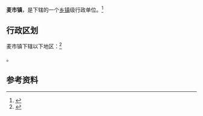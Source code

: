 {{中国乡级行政区|42/12/22/101/000}}

'''麦市镇'''，是{{PRC admin/fullname|42/12/22/101/000|3}}下辖的一个[[乡镇|乡镇]]级行政单位。<ref>{{PRC admin/ref sgc|{{PRC admin/parent|42/12/22/101/000}}}}</ref>

== 行政区划 ==

麦市镇下辖以下地区：<ref>{{PRC admin/ref sgc|42/12/22/101/000}}</ref>

{{PRC admin/children|42/12/22/101/000}}。

== 参考资料 ==

{{reflist}}

{{行政区划小作品}}
{{PRC admin/navcat|42/12/22/101/000}}